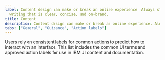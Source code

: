 ```yaml
---
label: Content design can make or break an online experience. Always strive for
  writing that is clear, concise, and on-brand.
title: Content
description: Content design can make or break an online experience. Always strive for writing that is clear, concise, and on-brand.
tabs: ["General", "Guidance", "Action labels"]
---
```



<PageDescription>

Users rely on consistent labels for common actions to predict how to interact with an interface. This list includes the common UI terms and approved action labels for use in IBM UI content and documentation.

</PageDescription>

<GlossaryComponent />
